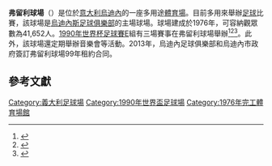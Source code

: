 {{expand|time=2014-09-17T14:46:55+00:00}}
{{Infobox_Stadium
| stadium_name      = 弗留利球場<br />{{lang|it| Stadio Friuli }}
| nickname          =
| image             = DaciArena.jpg
| caption           = 
| fullname          = Stadio Friuli
| location          = [[意大利|意大利]][[烏迪內|烏迪內]]
| coordinates       = 
| built             = 
| opened            = 1976年
| renovated         =  
| owner             = 烏迪內市政府
| operator          = 
| surface           = 草皮
| tenants           = [[烏迪內斯足球俱樂部|烏迪內斯足球俱樂部]]
| seating_capacity  = 41,652
| dimensions        = 
}}
'''弗留利球場'''（{{lang-it|'''Stadio Friuli'''}}）是位於[[意大利|意大利]][[烏迪內|烏迪內]]的一座多用途[[體育場|體育場]]。目前多用來舉辦[[足球|足球]]比賽，該球場是[[烏迪內斯足球俱樂部|烏迪內斯足球俱樂部]]的主場球場。球場建成於1976年，可容納觀眾數為41,652人。[[1990年世界杯足球賽|1990年世界杯足球賽]]E組有三場賽事在弗留利球場舉辦<ref name="match1">{{Cite web |url=http://www.fifa.com/worldcup/matches/round=322/match=180/index.html |archive-url=https://web.archive.org/web/20150505060310/http://www.fifa.com/worldcup/matches/round=322/match=180/index.html |url-status=dead |archive-date=5 May 2015 |title=1990 FIFA World Cup Italy ™ - Matches - Uruguay-Spain |website=FIFA.com |language=en |access-date=15 February 2020}}</ref><ref name="match2">{{Cite web |url=http://www.fifa.com/worldcup/matches/round=322/match=175/index.html |archive-url=https://web.archive.org/web/20150804110144/http://www.fifa.com/worldcup/matches/round=322/match=175/index.html |url-status=dead |archive-date=4 August 2015 |title=1990 FIFA World Cup Italy ™ - Matches - Korea Republic-Spain |website=FIFA.com |language=en |access-date=15 February 2020}}</ref><ref name="match3">{{Cite web |url=http://www.fifa.com/worldcup/matches/round=322/match=290/index.html |archive-url=https://web.archive.org/web/20150505055855/http://www.fifa.com/worldcup/matches/round=322/match=290/index.html |url-status=dead |archive-date=5 May 2015 |title=1990 FIFA World Cup Italy ™ - Matches - Korea Republic-Uruguay |website=FIFA.com |language=en |access-date=2020-02-15}}</ref>。此外，該球場還定期舉辦音樂會等活動。2013年，烏迪內足球俱樂部和烏迪內市政府簽訂弗留利球場99年租約合同。

== 參考文獻 ==
{{reflist}}

[[Category:義大利足球場|Category:義大利足球場]]
[[Category:1990年世界盃足球場|Category:1990年世界盃足球場]]
[[Category:1976年完工體育場館|Category:1976年完工體育場館]]